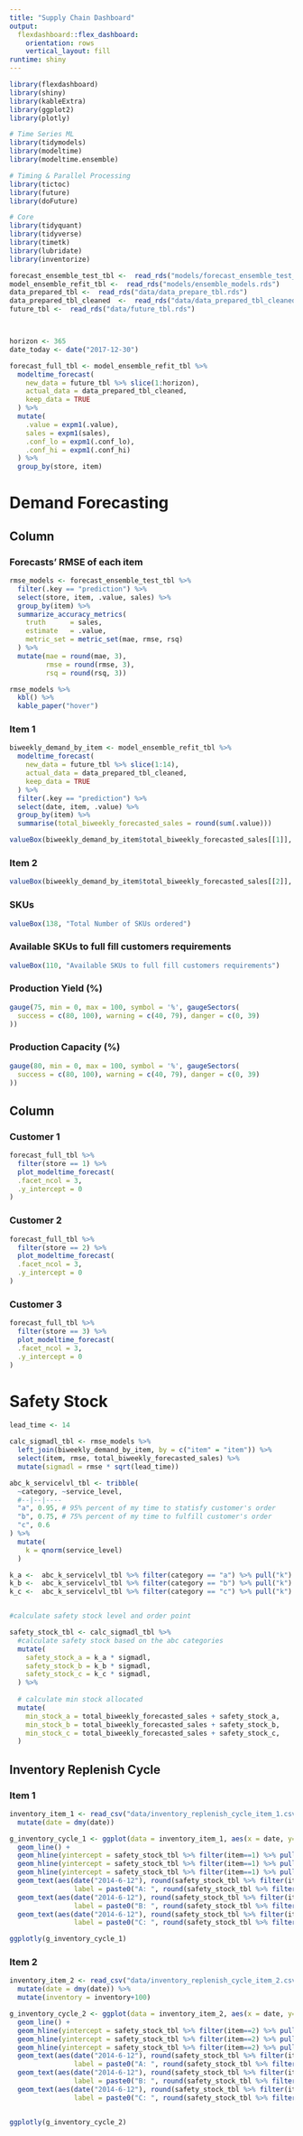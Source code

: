 ```yaml
---
title: "Supply Chain Dashboard"
output: 
  flexdashboard::flex_dashboard:
    orientation: rows
    vertical_layout: fill
runtime: shiny
---
```


```r
library(flexdashboard)
library(shiny)
library(kableExtra)
library(ggplot2)
library(plotly)

# Time Series ML
library(tidymodels)
library(modeltime)
library(modeltime.ensemble)

# Timing & Parallel Processing
library(tictoc)
library(future)
library(doFuture)

# Core 
library(tidyquant)
library(tidyverse)
library(timetk)
library(lubridate)
library(inventorize)

forecast_ensemble_test_tbl <-  read_rds("models/forecast_ensemble_test_tbl.rds")
model_ensemble_refit_tbl <-  read_rds("models/ensemble_models.rds")
data_prepared_tbl <-  read_rds("data/data_prepare_tbl.rds")
data_prepared_tbl_cleaned  <-  read_rds("data/data_prepared_tbl_cleaned.rds")
future_tbl <-  read_rds("data/future_tbl.rds")



horizon <- 365
date_today <- date("2017-12-30")

forecast_full_tbl <- model_ensemble_refit_tbl %>%
  modeltime_forecast(
    new_data = future_tbl %>% slice(1:horizon),
    actual_data = data_prepared_tbl_cleaned,
    keep_data = TRUE
  ) %>%
  mutate(
    .value = expm1(.value),
    sales = expm1(sales),
    .conf_lo = expm1(.conf_lo),
    .conf_hi = expm1(.conf_hi)
  ) %>% 
  group_by(store, item)

```

Demand Forecasting {data-icon="fa-signal"}
=============================================================


Column {data-width=350}
-----------------------------------------------------------------------

### Forecasts' RMSE of each item
```r
rmse_models <- forecast_ensemble_test_tbl %>%
  filter(.key == "prediction") %>%
  select(store, item, .value, sales) %>%
  group_by(item) %>%
  summarize_accuracy_metrics(
    truth      = sales, 
    estimate   = .value,
    metric_set = metric_set(mae, rmse, rsq)
  ) %>% 
  mutate(mae = round(mae, 3),
         rmse = round(rmse, 3),
         rsq = round(rsq, 3))

rmse_models %>% 
  kbl() %>% 
  kable_paper("hover")
```


### Item 1
```r
biweekly_demand_by_item <- model_ensemble_refit_tbl %>%
  modeltime_forecast(
    new_data = future_tbl %>% slice(1:14),
    actual_data = data_prepared_tbl_cleaned,
    keep_data = TRUE
  ) %>% 
  filter(.key == "prediction") %>% 
  select(date, item, .value) %>% 
  group_by(item) %>% 
  summarise(total_biweekly_forecasted_sales = round(sum(.value)))

valueBox(biweekly_demand_by_item$total_biweekly_forecasted_sales[[1]], "Forecasted demand of Item 1 for the next 14 days")
```

### Item 2

```r
valueBox(biweekly_demand_by_item$total_biweekly_forecasted_sales[[2]], "Forecasted demand of Item 2 for the next 14 days")

```


### SKUs

```r
valueBox(138, "Total Number of SKUs ordered")
```

### Available SKUs to full fill customers requirements

```r
valueBox(110, "Available SKUs to full fill customers requirements")
```


### Production Yield (%)

```r
gauge(75, min = 0, max = 100, symbol = '%', gaugeSectors(
  success = c(80, 100), warning = c(40, 79), danger = c(0, 39)
))
```


### Production Capacity (%)

```r
gauge(80, min = 0, max = 100, symbol = '%', gaugeSectors(
  success = c(80, 100), warning = c(40, 79), danger = c(0, 39)
))
```

Column {data-width=650, .tabset}
-----------------------------------------------------------------------


### Customer 1

```r
forecast_full_tbl %>%
  filter(store == 1) %>% 
  plot_modeltime_forecast(
  .facet_ncol = 3,
  .y_intercept = 0
)

```


### Customer 2

```r
forecast_full_tbl %>%
  filter(store == 2) %>% 
  plot_modeltime_forecast(
  .facet_ncol = 3,
  .y_intercept = 0
)

```


### Customer 3

```r
forecast_full_tbl %>%
  filter(store == 3) %>% 
  plot_modeltime_forecast(
  .facet_ncol = 3,
  .y_intercept = 0
)

```


Safety Stock {data-icon="fa-cube"}
========================================================================

```r
lead_time <- 14

calc_sigmadl_tbl <- rmse_models %>% 
  left_join(biweekly_demand_by_item, by = c("item" = "item")) %>% 
  select(item, rmse, total_biweekly_forecasted_sales) %>% 
  mutate(sigmadl = rmse * sqrt(lead_time))

abc_k_servicelvl_tbl <- tribble(
  ~category, ~service_level,
  #--|--|----
  "a", 0.95, # 95% percent of my time to statisfy customer's order 
  "b", 0.75, # 75% percent of my time to fulfill customer's order 
  "c", 0.6
) %>% 
  mutate(
    k = qnorm(service_level)
  )

k_a <-  abc_k_servicelvl_tbl %>% filter(category == "a") %>% pull("k")
k_b <-  abc_k_servicelvl_tbl %>% filter(category == "b") %>% pull("k")
k_c <-  abc_k_servicelvl_tbl %>% filter(category == "c") %>% pull("k")


#calculate safety stock level and order point

safety_stock_tbl <- calc_sigmadl_tbl %>% 
  #calculate safety stock based on the abc categories
  mutate(
    safety_stock_a = k_a * sigmadl,
    safety_stock_b = k_b * sigmadl,
    safety_stock_c = k_c * sigmadl,
  ) %>% 
  
  # calculate min stock allocated 
  mutate(
    min_stock_a = total_biweekly_forecasted_sales + safety_stock_a,
    min_stock_b = total_biweekly_forecasted_sales + safety_stock_b,
    min_stock_c = total_biweekly_forecasted_sales + safety_stock_c,
  )

```

Inventory Replenish Cycle {data-width=650, .tabset}
-----------------------------------------------------------------------

### Item 1

```r

inventory_item_1 <- read_csv("data/inventory_replenish_cycle_item_1.csv")%>% 
  mutate(date = dmy(date))

g_inventory_cycle_1 <- ggplot(data = inventory_item_1, aes(x = date, y=inventory)) +
  geom_line() +
  geom_hline(yintercept = safety_stock_tbl %>% filter(item==1) %>% pull(min_stock_a), linetype="dashed", color = "green") +
  geom_hline(yintercept = safety_stock_tbl %>% filter(item==1) %>% pull(min_stock_b), linetype="dashed", color = "yellow") +
  geom_hline(yintercept = safety_stock_tbl %>% filter(item==1) %>% pull(min_stock_c), linetype="dashed", color = "red")+
  geom_text(aes(date("2014-6-12"), round(safety_stock_tbl %>% filter(item==1) %>% pull(min_stock_a)) + 6, 
                label = paste0("A: ", round(safety_stock_tbl %>% filter(item==1) %>% pull(min_stock_a))), vjust = - 1)) +
  geom_text(aes(date("2014-6-12"), round(safety_stock_tbl %>% filter(item==1) %>% pull(min_stock_b)) + 6, 
                label = paste0("B: ", round(safety_stock_tbl %>% filter(item==1) %>% pull(min_stock_b))), vjust = - 1)) +
  geom_text(aes(date("2014-6-12"), round(safety_stock_tbl %>% filter(item==1) %>% pull(min_stock_c)) + 6, 
                label = paste0("C: ", round(safety_stock_tbl %>% filter(item==1) %>% pull(min_stock_c))), vjust = - 1))

ggplotly(g_inventory_cycle_1)
```


### Item 2

```r

inventory_item_2 <- read_csv("data/inventory_replenish_cycle_item_2.csv")%>% 
  mutate(date = dmy(date)) %>% 
  mutate(inventory = inventory+100)

g_inventory_cycle_2 <- ggplot(data = inventory_item_2, aes(x = date, y=inventory)) +
  geom_line() +
  geom_hline(yintercept = safety_stock_tbl %>% filter(item==2) %>% pull(min_stock_a), linetype="dashed", color = "green") +
  geom_hline(yintercept = safety_stock_tbl %>% filter(item==2) %>% pull(min_stock_b), linetype="dashed", color = "yellow") +
  geom_hline(yintercept = safety_stock_tbl %>% filter(item==2) %>% pull(min_stock_c), linetype="dashed", color = "red")+
  geom_text(aes(date("2014-6-12"), round(safety_stock_tbl %>% filter(item==2) %>% pull(min_stock_a)) + 6, 
                label = paste0("A: ", round(safety_stock_tbl %>% filter(item==2) %>% pull(min_stock_a))), vjust = - 1)) +
  geom_text(aes(date("2014-6-12"), round(safety_stock_tbl %>% filter(item==2) %>% pull(min_stock_b)) + 6, 
                label = paste0("B: ", round(safety_stock_tbl %>% filter(item==2) %>% pull(min_stock_b))), vjust = - 1)) +
  geom_text(aes(date("2014-6-12"), round(safety_stock_tbl %>% filter(item==2) %>% pull(min_stock_c)) + 6, 
                label = paste0("C: ", round(safety_stock_tbl %>% filter(item==2) %>% pull(min_stock_c))), vjust = - 1))


ggplotly(g_inventory_cycle_2)
```